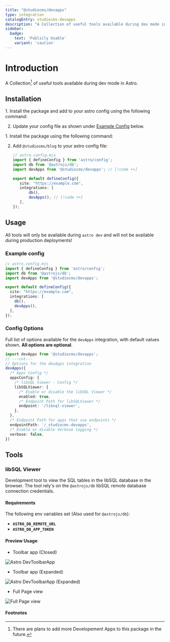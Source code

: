 ```yaml
---
title: "@studiocms/devapps"
type: integration
catalogEntry: studiocms-devapps
description: "A Collection of useful tools available during dev mode in Astro"
sidebar:
  badge: 
    text: 'Publicly Usable'
    variant: 'caution'
---
```



# Introduction

A Collection[^1] of useful tools available during dev mode in Astro.

## Installation

<Tabs>
  <TabItem label="Astro Method">
<Steps>
1. Install the package and add to your astro config using the following command:

   <PackageManagers type="exec" pkg="astro" args="add @studiocms/devapps" />

2. Update your config file as shown under [Example Config](#example-config) below.
</Steps>
  </TabItem>
  <TabItem label="Manual Method">
<Steps>
1. Install the package using the following command:

   <PackageManagers pkg="@studiocms/devapps" />

2. Add `@studiocms/blog` to your astro config file:

   ```ts twoslash
   // astro.config.mjs
   import { defineConfig } from 'astro/config';
   import db from '@astrojs/db';
   import devApps from '@studiocms/devapps'; // [!code ++]

   export default defineConfig({
      site: "https://example.com",
      integrations: [
          db(),
          devApps(), // [!code ++]
      ],
   });
   ```
</Steps>
  </TabItem>
</Tabs>

## Usage

All tools will only be available during `astro dev` and will not be available during production deployments!

### Example config

```ts twoslash
// astro.config.mjs
import { defineConfig } from 'astro/config';
import db from '@astrojs/db';
import devApps from '@studiocms/devapps';

export default defineConfig({
  site: "https://example.com",
  integrations: [
    db(),
    devApps(),
  ],
});
```

### Config Options

Full list of options available for the `devApps` integration, with default values shown. **All options are optional**.

```ts twoslash
import devApps from '@studiocms/devapps';
// ---cut---
// Options for the devApps integration
devApps({
  /* Apps Config */
  appsConfig: {
    /* libSQL Viewer - Config */
    libSQLViewer: {
      /* Enable or disable the libSQL Viewer */
      enabled: true,
      /* Endpoint Path for libSQLViewer */
      endpoint: '/libsql-viewer',
    },
  },
  /* Endpoint Path for apps that use endpoints */
  endpointPath: '/_studiocms-devapps',
  /* Enable or disable Verbose logging */
  verbose: false,
})
```

## Tools

### libSQL Viewer

Development tool to view the SQL tables in the libSQL database in the browser. The tool rely's on the `@astrojs/db` libSQL remote database connection credentials.

#### Requirements

The following env variables set (Also used for `@astrojs/db`):
- **`ASTRO_DB_REMOTE_URL`**
- **`ASTRO_DB_APP_TOKEN`**

#### Preview Usage

- Toolbar app (Closed)

![Astro DevToolbarApp](./assets/devapps-1-toolbar-app-closed.png)

- Toolbar app (Expanded)

![Astro DevToolbarApp (Expanded)](./assets/devapps-1-toolbar-app-expanded.png)

- Full Page view

![Full Page view](./assets/devapps-1-full-page-view.png)

#### **Footnotes**

[^1]: There are plans to add more Developement Apps to this package in the future.
